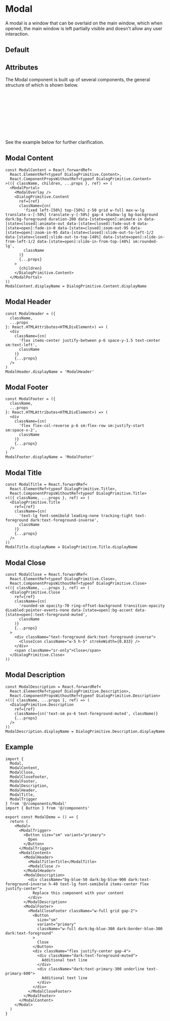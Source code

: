 

<Meta of={ModalStories} />

# Modal

A modal is a window that can be overlaid on the main window, which when opened, the main window is left partially visible and doesn't allow any user interaction.

## Default

<Canvas of={ModalStories.Default} />

## Attributes

The Modal component is built up of several components, the general structure of which is shown below.

```bash
└── Modal
    ├── 1. Modal Trigger
    ├── 2. Modal Content
        └── Modal Header
            └── Modal Title
            └── Modal Close
        └── Modal Description
        └── Modal Footer
            └── Modal Close Footer
```

See the example below for further clarification.

## Modal Content

```tsx
const ModalContent = React.forwardRef<
  React.ElementRef<typeof DialogPrimitive.Content>,
  React.ComponentPropsWithoutRef<typeof DialogPrimitive.Content>
>(({ className, children, ...props }, ref) => (
  <ModalPortal>
    <ModalOverlay />
    <DialogPrimitive.Content
      ref={ref}
      className={cn(
        'fixed left-[50%] top-[50%] z-50 grid w-full max-w-lg translate-x-[-50%] translate-y-[-50%] gap-4 shadow-lg bg-background dark:bg-foreground duration-200 data-[state=open]:animate-in data-[state=closed]:animate-out data-[state=closed]:fade-out-0 data-[state=open]:fade-in-0 data-[state=closed]:zoom-out-95 data-[state=open]:zoom-in-95 data-[state=closed]:slide-out-to-left-1/2 data-[state=closed]:slide-out-to-top-[48%] data-[state=open]:slide-in-from-left-1/2 data-[state=open]:slide-in-from-top-[48%] sm:rounded-lg',
        className
      )}
      {...props}
    >
      {children}
    </DialogPrimitive.Content>
  </ModalPortal>
))
ModalContent.displayName = DialogPrimitive.Content.displayName
```

## Modal Header

```tsx
const ModalHeader = ({
  className,
  ...props
}: React.HTMLAttributes<HTMLDivElement>) => (
  <div
    className={cn(
      'flex items-center justify-between p-6 space-y-1.5 text-center sm:text-left',
      className
    )}
    {...props}
  />
)
ModalHeader.displayName = 'ModalHeader'
```

## Modal Footer

```tsx
const ModalFooter = ({
  className,
  ...props
}: React.HTMLAttributes<HTMLDivElement>) => (
  <div
    className={cn(
      'flex flex-col-reverse p-6 sm:flex-row sm:justify-start sm:space-x-2',
      className
    )}
    {...props}
  />
)
ModalFooter.displayName = 'ModalFooter'
```

## Modal Title

```tsx
const ModalTitle = React.forwardRef<
  React.ElementRef<typeof DialogPrimitive.Title>,
  React.ComponentPropsWithoutRef<typeof DialogPrimitive.Title>
>(({ className, ...props }, ref) => (
  <DialogPrimitive.Title
    ref={ref}
    className={cn(
      'text-lg font-semibold leading-none tracking-tight text-foreground dark:text-foreground-inverse',
      className
    )}
    {...props}
  />
))
ModalTitle.displayName = DialogPrimitive.Title.displayName
```

## Modal Close

```tsx
const ModalClose = React.forwardRef<
  React.ElementRef<typeof DialogPrimitive.Close>,
  React.ComponentPropsWithoutRef<typeof DialogPrimitive.Close>
>(({ className, ...props }, ref) => (
  <DialogPrimitive.Close
    ref={ref}
    className={cn(
      'rounded-sm opacity-70 ring-offset-background transition-opacity disabled:pointer-events-none data-[state=open]:bg-accent data-[state=open]:text-foreground-muted',
      className
    )}
    {...props}
  >
    <div className="text-foreground dark:text-foreground-inverse">
      <CloseIcon className="w-5 h-5" strokeWidth={0.833} />
    </div>
    <span className="sr-only">Close</span>
  </DialogPrimitive.Close>
))
```

## Modal Description

```tsx
const ModalDescription = React.forwardRef<
  React.ElementRef<typeof DialogPrimitive.Description>,
  React.ComponentPropsWithoutRef<typeof DialogPrimitive.Description>
>(({ className, ...props }, ref) => (
  <DialogPrimitive.Description
    ref={ref}
    className={cn('text-sm px-6 text-foreground-muted', className)}
    {...props}
  />
))
ModalDescription.displayName = DialogPrimitive.Description.displayName
```

## Example

```tsx
import {
  Modal,
  ModalContent,
  ModalClose,
  ModalCloseFooter,
  ModalFooter,
  ModalDescription,
  ModalHeader,
  ModalTitle,
  ModalTrigger
} from '@/components/Modal'
import { Button } from '@/components'

export const ModalDemo = () => {
  return (
    <Modal>
      <ModalTrigger>
        <Button size="sm" variant="primary">
          Open
        </Button>
      </ModalTrigger>
      <ModalContent>
        <ModalHeader>
          <ModalTitle>Title</ModalTitle>
          <ModalClose />
        </ModalHeader>
        <ModalDescription>
          <div className="bg-blue-50 dark:bg-blue-900 dark:text-foreground-inverse h-40 text-lg font-semibold items-center flex justify-center">
            Replace this component with your content
          </div>
        </ModalDescription>
        <ModalFooter>
          <ModalCloseFooter className="w-full grid gap-2">
            <Button
              size="sm"
              variant="primary"
              className="w-full dark:bg-blue-300 dark:border-blue-300 dark:text-foreground"
            >
              Close
            </Button>
            <div className="flex justify-center gap-4">
              <div className="dark:text-foreground-muted">
                Additional text line
              </div>
              <div className="dark:text-primary-300 underline text-primary-600">
                Additional text line
              </div>
            </div>
          </ModalCloseFooter>
        </ModalFooter>
      </ModalContent>
    </Modal>
  )
}
```
